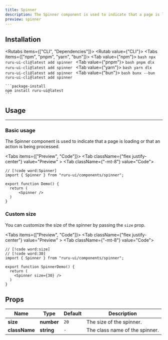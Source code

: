 ```yaml
---
title: Spinner
description: The Spinner component is used to indicate that a page is loading or that an action is being processed.
preview: spinner
---
```



## Installation

<Rutabs items={["CLI", "Dependencies"]}>
  <Rutab value={"CLI"}>
    <Tabs items={["npm", "pnpm", "yarn", "bun"]}>
      <Tab value={"npm"}>
      ```bash
      npx ruru-ui-cli@latest add spinner
      ```
      </Tab>
      <Tab value={"pnpm"}>
      ```bash
      pnpm dlx ruru-ui-cli@latest add spinner
      ```
      </Tab>
      <Tab value={"yarn"}>
      ```bash
      yarn dlx ruru-ui-cli@latest add spinner
      ```
      </Tab>
      <Tab value={"bun"}>
      ```bash
      bunx --bun ruru-ui-cli@latest add spinner
      ```
    </Tab>
    </Tabs>

  </Rutab>
  <Rutab value={"Dependencies"}>

    ```package-install
    npm install ruru-ui@latest
    ```

  </Rutab>
</Rutabs>

## Usage

---

### Basic usage

The Spinner component is used to indicate that a page is loading or that an action is being processed.

<Tabs items={["Preview", "Code"]}>
  <Tab className={"flex justify-center"} value="Preview" >
    <Spinner />
  </Tab>
  <Tab className={"-mt-8"} value="Code">
```tsx
// [!code word:Spinner]
import { Spinner } from "ruru-ui/components/spinner";

export function Demo() {
  return (
      <Spinner />
  )
}
```
  </Tab>
</Tabs>

### Custom size

You can customize the size of the spinner by passing the `size` prop.

<Tabs items={["Preview", "Code"]}>
  <Tab className={"flex justify-center"} value="Preview" >
    <Spinner size={30} />
  </Tab>
  <Tab className={"-mt-8"} value="Code">
```tsx
// [!code word:size]
// [!code word:30]
import { Spinner } from "ruru-ui/components/spinner";

export function SpinnerDemo() {
  return (
    <Spinner size={30} />
  )
}
```
  </Tab>
</Tabs>

## Props

| Name          | Type       | Default | Description                    |
| ------------- | ---------- | ------- | ------------------------------ |
| **size**      | **number** | `20`    | The size of the spinner.       |
| **className** | **string** | `-`     | The class name of the spinner. |
